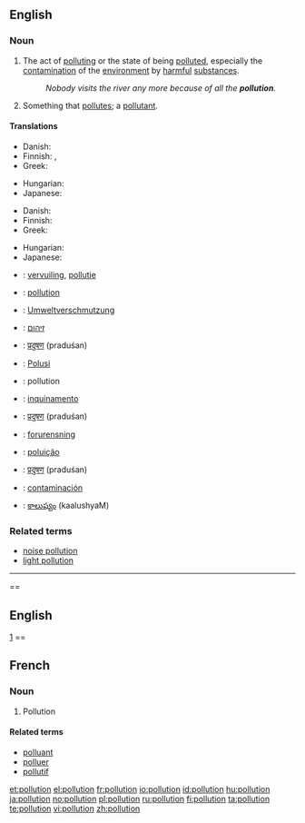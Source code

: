 {{wikipedia}}
==English==

===Noun===
{{en-noun}}

# The act of [[polluting]] or the state of being [[polluted]], especially the [[contamination]] of the [[environment]] by [[harmful]] [[substance]]s.
#: ''Nobody visits the river any more because of all the '''pollution'''.''
# Something that [[pollute]]s; a [[pollutant]].

====Translations====
{{trans-top|the contamination of the environment by harmful substances}}
* Danish: {{t-|da|forurening|c}}
* Finnish: {{t-|fi|saastuminen}} {{qualifier|state}}, {{t-|fi|saastuttaminen}} {{qualifier|act}}
* Greek: {{t|el|μόλυνση|f|tr=mólinsi|sc=Grek}}
{{trans-mid}}
* Hungarian: {{t+|hu|környezetszennyezés}}
* Japanese: {{t+|ja|汚染|tr=osen|sc=Jpan}}
{{trans-bottom}}

{{trans-top|something that pollutes; a pollutant}}
* Danish: {{t-|da|forurening|c}}
* Finnish: {{t-|fi|saaste}}
* Greek: {{t|el|ρύπανση|f|tr=rípansi|sc=Grek}}
{{trans-mid}}
* Hungarian: {{t|hu|szennyeződés}}
* Japanese: {{t-|ja|汚染物質|tr=osen-busshitsu|sc=Jpan}}
{{trans-bottom}}

{{checktrans-top}}
* {{ttbc|Dutch}}: [[vervuiling]], [[pollutie]]
* {{ttbc|French}}: [[pollution]] {{f}}
* {{ttbc|German}}: [[Umweltverschmutzung]]
* {{ttbc|Hebrew}}: [[זיהום]]
* {{ttbc|Hindi}}: [[प्रदुषण]] (praduśan)
* {{ttbc|Indonesian}}: [[Polusi]]
* {{ttbc|Interlingua}}: pollution
{{checktrans-mid}}
* {{ttbc|Italian}}: [[inquinamento]]
* {{ttbc|Marathi}}: [[प्रदुषण]] (praduśan)
* {{ttbc|Norwegian}}: [[forurensning]]
* {{ttbc|Portuguese}}: [[poluição]] {{f}}
* {{ttbc|Sanskrit}}: [[प्रदुषण]] (praduśan)
* {{ttbc|Spanish}}: [[contaminación]]
* {{ttbc|Telugu}}: [[కాలుష్యం]] (kaalushyaM)
{{checktrans-bottom}}

===Related terms===
* [[noise pollution]]
* [[light pollution]]

----

== 
== English ==
[http://] ==

==French==

===Noun===
{{fr-noun|f}}

# Pollution

====Related terms====
* [[polluant]]
* [[polluer]]
* [[pollutif]]

[[et:pollution]]
[[el:pollution]]
[[fr:pollution]]
[[io:pollution]]
[[id:pollution]]
[[hu:pollution]]
[[ja:pollution]]
[[no:pollution]]
[[pl:pollution]]
[[ru:pollution]]
[[fi:pollution]]
[[ta:pollution]]
[[te:pollution]]
[[vi:pollution]]
[[zh:pollution]]